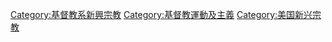{{Catmore}}

[[Category:基督教系新興宗教|Category:基督教系新興宗教]]
[[Category:基督教運動及主義|Category:基督教運動及主義]]
[[Category:美国新兴宗教|Category:美国新兴宗教]]